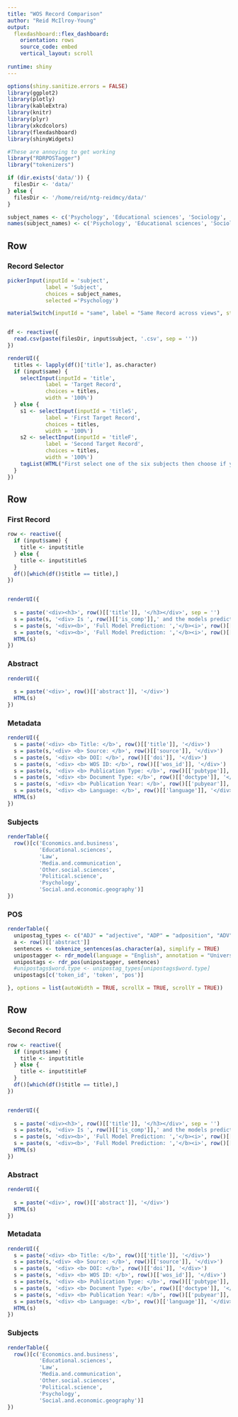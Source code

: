 ```yaml
---
title: "WOS Record Comparison"
author: "Reid McIlroy-Young"
output: 
  flexdashboard::flex_dashboard:
    orientation: rows
    source_code: embed
    vertical_layout: scroll
    
runtime: shiny
---
```


<style>
.navbar {
  background-color:maroon;
  border-color:black;
}
.navbar-brand {
color:white!important;
}
</style>

```r
options(shiny.sanitize.errors = FALSE)
library(ggplot2)
library(plotly)
library(kableExtra)
library(knitr)
library(plyr)
library(xkcdcolors)
library(flexdashboard)
library(shinyWidgets)

#These are annoying to get working
library("RDRPOSTagger")
library("tokenizers")

if (dir.exists('data/')) {
  filesDir <- 'data/'
} else {
  filesDir <- '/home/reid/ntg-reidmcy/data/'
}

subject_names <- c('Psychology', 'Educational sciences', 'Sociology', 'Political science', 'Other social sciences', 'Media and communication', 'Law', 'Economics and business')
names(subject_names) <- c('Psychology', 'Educational sciences', 'Sociology', 'Political science', 'Other social sciences', 'Media and communication', 'Law', 'Economics and business')

```

Row
-----------------------------------------------------------------------

### Record Selector

```r
pickerInput(inputId = 'subject',
            label = 'Subject',
            choices = subject_names,
            selected ='Psychology')

materialSwitch(inputId = "same", label = "Same Record across views", status = "primary", right = TRUE)


df <- reactive({
  read.csv(paste(filesDir, input$subject, '.csv', sep = ''))
})

renderUI({
  titles <- lapply(df()['title'], as.character)
  if (input$same) {
    selectInput(inputId = 'title',
            label = 'Target Record',
            choices = titles,
            width = '100%')
  } else {
    s1 <- selectInput(inputId = 'titleS',
            label = 'First Target Record',
            choices = titles,
            width = '100%')
    s2 <- selectInput(inputId = 'titleF',
            label = 'Second Target Record',
            choices = titles,
            width = '100%')
    tagList(HTML("First select one of the six subjects then choose if you want two views of the same record, or each view to show a seperate record."), s1,s2)
  }
})

```


Row {.tabset}
-------------------------------------

### First Record

``` r

row <- reactive({
  if (input$same) {
    title <- input$title
  } else {
    title <- input$titleS
  }
  df()[which(df()$title == title),]
})


renderUI({
  
  s = paste('<div><h3>', row()[['title']], '</h3></div>', sep = '')
  s = paste(s, '<div> Is ', row()[['is_comp']],' and the models predict it:</div>')
  s = paste(s, '<div><b>', 'Full Model Prediction: ','</b><i>', row()[['pred']], '</i> with probabily of being computational: ', sprintf('%.1f', row()[['probPos']] * 100) , '%</div>', sep = '')
  s = paste(s, '<div><b>', 'Full Model Prediction: ','</b><i>', row()[['pred_part']], '</i> with probabily of being computational: ', sprintf('%.1f', row()[['probPos_partial']] * 100) , '%</div>', sep = '')
  HTML(s)
})

```

### Abstract

``` r
renderUI({
  
  s = paste('<div>', row()[['abstract']], '</div>')
  HTML(s)
})
```

### Metadata

``` r
renderUI({
  s = paste('<div> <b> Title: </b>', row()[['title']], '</div>')
  s = paste(s,'<div> <b> Source: </b>', row()[['source']], '</div>')
  s = paste(s, '<div> <b> DOI: </b>', row()[['doi']], '</div>')
  s = paste(s, '<div> <b> WOS ID: </b>', row()[['wos_id']], '</div>')
  s = paste(s, '<div> <b> Publication Type: </b>', row()[['pubtype']], '</div>')
  s = paste(s, '<div> <b> Document Type: </b>', row()[['doctype']], '</div>')
  s = paste(s, '<div> <b> Publication Year: </b>', row()[['pubyear']], '</div>')
  s = paste(s, '<div> <b> Language: </b>', row()[['language']], '</div>')
  HTML(s)
})
```

### Subjects

``` r
renderTable({
  row()[c('Economics.and.business', 
          'Educational.sciences',
          'Law',
          'Media.and.communication',
          'Other.social.sciences',
          'Political.science',
          'Psychology',
          'Social.and.economic.geography')]
})
```


### POS
``` r
renderTable({
  unipostag_types <- c("ADJ" = "adjective", "ADP" = "adposition", "ADV" = "adverb", "AUX" = "auxiliary", "CONJ" = "coordinating conjunction", "DET" = "determiner", "INTJ" = "interjection", "NOUN" = "noun", "NUM" = "numeral", "PART" = "particle", "PRON" = "pronoun", "PROPN" = "proper noun", "PUNCT" = "punctuation", "SCONJ" = "subordinating conjunction", "SYM" = "symbol", "VERB" = "verb", "X" = "other")
  a <- row()[['abstract']]
  sentences <- tokenize_sentences(as.character(a), simplify = TRUE)
  unipostagger <- rdr_model(language = "English", annotation = "UniversalPOS")
  unipostags <- rdr_pos(unipostagger, sentences)
  #unipostags$word.type <- unipostag_types[unipostags$word.type]
  unipostags[c('token_id', 'token', 'pos')]

}, options = list(autoWidth = TRUE, scrollX = TRUE, scrollY = TRUE))
```

Row {.tabset}
-------------------------------------

### Second Record

``` r

row <- reactive({
  if (input$same) {
    title <- input$title
  } else {
    title <- input$titleF
  }
  df()[which(df()$title == title),]
})


renderUI({
  
  s = paste('<div><h3>', row()[['title']], '</h3></div>', sep = '')
  s = paste(s, '<div> Is ', row()[['is_comp']],' and the models predict it:</div>')
  s = paste(s, '<div><b>', 'Full Model Prediction: ','</b><i>', row()[['pred']], '</i> with probabily of being computational: ', sprintf('%.1f', row()[['probPos']] * 100) , '%</div>', sep = '')
  s = paste(s, '<div><b>', 'Full Model Prediction: ','</b><i>', row()[['pred_part']], '</i> with probabily of being computational: ', sprintf('%.1f', row()[['probPos_partial']] * 100) , '%</div>', sep = '')
  HTML(s)
})

```

### Abstract

``` r
renderUI({
  
  s = paste('<div>', row()[['abstract']], '</div>')
  HTML(s)
})
```

### Metadata

``` r
renderUI({
  s = paste('<div> <b> Title: </b>', row()[['title']], '</div>')
  s = paste(s,'<div> <b> Source: </b>', row()[['source']], '</div>')
  s = paste(s, '<div> <b> DOI: </b>', row()[['doi']], '</div>')
  s = paste(s, '<div> <b> WOS ID: </b>', row()[['wos_id']], '</div>')
  s = paste(s, '<div> <b> Publication Type: </b>', row()[['pubtype']], '</div>')
  s = paste(s, '<div> <b> Document Type: </b>', row()[['doctype']], '</div>')
  s = paste(s, '<div> <b> Publication Year: </b>', row()[['pubyear']], '</div>')
  s = paste(s, '<div> <b> Language: </b>', row()[['language']], '</div>')
  HTML(s)
})
```

### Subjects

``` r
renderTable({
  row()[c('Economics.and.business', 
          'Educational.sciences',
          'Law',
          'Media.and.communication',
          'Other.social.sciences',
          'Political.science',
          'Psychology',
          'Social.and.economic.geography')]
})
```

